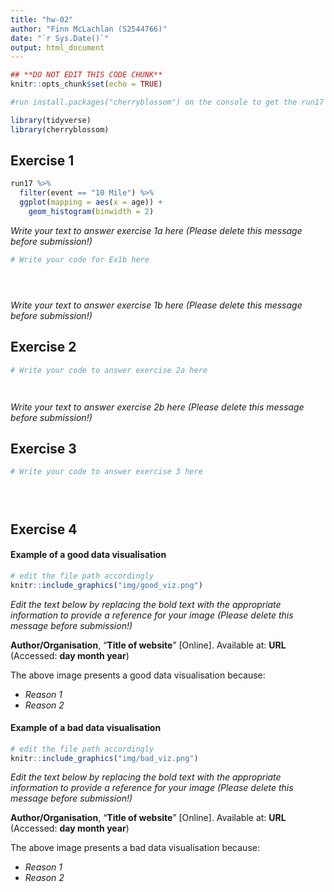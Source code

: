 ```yaml
---
title: "hw-02"
author: "Finn McLachlan (S2544766)"
date: "`r Sys.Date()`"
output: html_document
---
```


```r
## **DO NOT EDIT THIS CODE CHUNK**
knitr::opts_chunk$set(echo = TRUE)

#run install.packages("cherryblossom") on the console to get the run17 dataset

library(tidyverse)
library(cherryblossom)  
```



## Exercise 1

```r
run17 %>%
  filter(event == "10 Mile") %>%
  ggplot(mapping = aes(x = age)) +
    geom_histogram(binwidth = 2)
```


_Write your text to answer exercise 1a here (Please delete this message before submission!)_


```r
# Write your code for Ex1b here





```


_Write your text to answer exercise 1b here (Please delete this message before submission!)_


## Exercise 2

```r
# Write your code to answer exercise 2a here




```

_Write your text to answer exercise 2b here (Please delete this message before submission!)_




## Exercise 3

```r
# Write your code to answer exercise 3 here





```





## Exercise 4

#### Example of a good data visualisation

```r
# edit the file path accordingly
knitr::include_graphics("img/good_viz.png")
```

_Edit the text below by replacing the bold text with the appropriate information to provide a reference for your image (Please delete this message before submission!)_

**Author/Organisation**, "**Title of website**" [Online]. Available at: **URL** (Accessed: **day month year**)


The above image presents a good data visualisation because:

-   _Reason 1_
-   _Reason 2_


#### Example of a bad data visualisation


```r
# edit the file path accordingly
knitr::include_graphics("img/bad_viz.png")
```

_Edit the text below by replacing the bold text with the appropriate information to provide a reference for your image (Please delete this message before submission!)_

**Author/Organisation**, "**Title of website**" [Online]. Available at: **URL** (Accessed: **day month year**)



The above image presents a bad data visualisation because:

-   _Reason 1_
-   _Reason 2_


